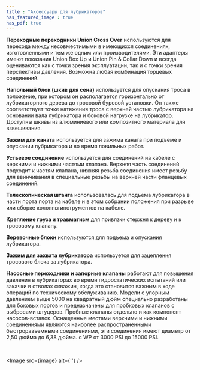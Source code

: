 ```yaml
---
title : "Аксессуары для лубрикаторов"
has_featured_image : true
has_pdf: true
---
```


**Переходные переходники Union Cross Over** используются для перехода между несовместимыми в имеющихся соединениях, изготовленными и тем же одним или производителями. Эти адаптеры имеют показания Union Box Up и Union Pin & Collar Down и всегда оцениваются как с точки зрения эксплуатации, так и с точки зрения перспективы давления. Возможна любая комбинация торцевых соединений.

**Напольный блок (шкив для сена)** используется для опускания троса в положение, при котором он располагается горизонтально от лубрикаторного дерева до тросовой буровой установки. Он также соответствует точке натяжения троса с верхней частью лубрикатора на основании вала лубрикатора и боковой нагрузке на лубрикатор. Доступны шкивы из алюминиевого или композитного материала для взвешивания.

**Зажим для каната** используется для зажима каната при подъеме и опускании лубрикатора и во время ловильных работ.

**Устьевое соединение** используется для соединений на кабеле с верхними и нижними частями клапана. Верхняя часть соединений подходит к частям клапана, нижняя резьба соединения имеет резьбу для ввинчивания в специальные резьбы на верхней части фланцевых соединений.

**Телескопическая штанга** использовалась для подъема лубрикатора в части порта порта на кабеле и в этом собрании положения при разрыве или сборке колонны инструментов на кабеле.

**Крепление груза и травматизм** для привязки стержня к дереву и к тросовому клапану.

**Веревочные блоки** используются для подъема и опускания лубрикатора.

**Зажим для захвата лубрикатора** используется для зацепления тросового блока за лубрикатора.

**Насосные переходники и запорные клапаны** работают для повышения давления в лубрикаторах во время гидростатических испытаний или закачки в стволах скважин, когда это становится важным в ходе операций по техническому обслуживанию. Модели с упорным давлением выше 5000 на квадратный дюйм специально разработаны для боковых портов и предназначены для пробковых клапанов с выбросами штуцеров. Пробные клапаны отдельно и как компонент насосов-вставок. Оснащенные местами верхними и нижними соединениями являются наиболее распространенными быстроразъемными соединениями, эти соединения имеют диаметр от 2,50 дюйма до 6,38 дюйма. с WP от 3000 PSI до 15000 PSI.

<br />

<Image src={image} alt={''} />